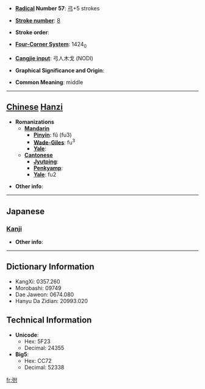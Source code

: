 * '''[[Wiktionary:Chinese radical index| Radical]] Number 57''': [[Wiktionary:Chinese radical index 弓|弓]]+5 strokes

* '''[[Wiktionary:Chinese total strokes index|Stroke number]]''': [[Wiktionary:Chinese total strokes index 8|8]]

* '''Stroke order''': 

* '''[[Wiktionary:Chinese four corner index|Four-Corner System]]''': 1424<sub>0</sub>

* '''[[Wiktionary:Chinese Cangjie index|Cangjie input]]''': 弓人木戈 (NODI)

* '''Graphical Significance and Origin''': 

* '''Common Meaning''': middle

----

== [[Chinese]] [[Hanzi]] ==

* '''Romanizations'''
** '''[[Mandarin]]'''
*** '''[[Pinyin]]''': fǔ (fu3)
*** '''[[Wade-Giles]]''': fu<sup>3</sup>
*** '''[[Yale]]''': 
** '''[[Cantonese]]'''
*** '''[[Jyutping]]''':
*** '''[[Penkyamp]]''': 
*** '''[[Yale]]''': fu2

* '''Other info''': 

----

==Japanese==
===[[Kanji]]===
{{kanji|on readings=[[ふ]] (fu)|kun readings=[[ゆずか]] (yuzuka)}}

* '''Other info''':  

----

== Dictionary Information ==

* KangXi: 0357.260
* Morobashi: 09749
* Dae Jaweon: 0674.080
* Hanyu Da Zidian: 20993.020

== Technical Information ==

* '''Unicode''':
** Hex: 5F23
** Decimal: 24355
* '''Big5''':
** Hex: CC72
** Decimal: 52338

[[fr:弣]]
